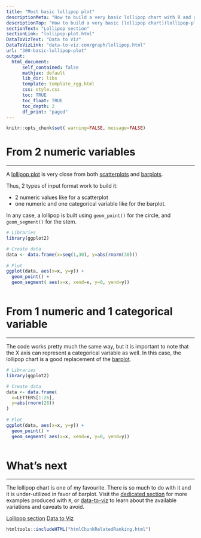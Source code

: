 ```yaml
---
title: "Most basic lollipop plot"
descriptionMeta: "How to build a very basic lollipop chart with R and ggplot2. Several examples illustrating how to deal with diverse input format."
descriptionTop: "How to build a very basic [lollipop chart](lollipop-plot.html) with `R` and [ggplot2](ggplot2-package.html). This post how to use `geom_point()` and `geom_segment()` based on different input formats."
sectionText: "Lollipop section"
sectionLink: "lollipop-plot.html"
DataToVizText: "Data to Viz"
DataToVizLink: "data-to-viz.com/graph/lollipop.html"
url: "300-basic-lollipop-plot"
output:
  html_document:
      self_contained: false    
      mathjax: default
      lib_dir: libs
      template: template_rgg.html
      css: style.css
      toc: TRUE
      toc_float: TRUE
      toc_depth: 2
      df_print: "paged"
---
```



```r
knitr::opts_chunk$set( warning=FALSE, message=FALSE)
```

<div class="container">




# From 2 numeric variables
***

<div class = "row">

<div class = "col-md-6  col-sm-12 align-self-center">

A [lollipop plot](lollipop-plot.html) is very close from both [scatterplots](scatterplot.html) and [barplots](barplot.html). 

Thus, 2 types of input format work to build it:

- 2 numeric values like for a scatterplot
- one numeric and one categorical variable like for the barplot.

In any case, a lollipop is built using `geom_point()` for the circle, and `geom_segment()` for the stem.

</div>


<div class = "col-md-6  col-sm-12">

```r
# Libraries
library(ggplot2)

# Create data
data <- data.frame(x=seq(1,30), y=abs(rnorm(30)))
 
# Plot
ggplot(data, aes(x=x, y=y)) +
  geom_point() + 
  geom_segment( aes(x=x, xend=x, y=0, yend=y))
```

</div>
</div>



```r
```











# From 1 numeric and 1 categorical variable
***

<div class = "row">

<div class = "col-md-6  col-sm-12 align-self-center">

The code works pretty much the same way, but it is important to note that the X axis can represent a categorical variable as well. In this case, the lollipop chart is a good replacement of the [barplot](barplot.html).

</div>


<div class = "col-md-6  col-sm-12">

```r
# Libraries
library(ggplot2)

# Create data
data <- data.frame(
  x=LETTERS[1:26], 
  y=abs(rnorm(26))
)
 
# Plot
ggplot(data, aes(x=x, y=y)) +
  geom_point() + 
  geom_segment( aes(x=x, xend=x, y=0, yend=y))
```

</div>
</div>



```r
```




# What's next
***

The lollipop chart is one of my favourite. There is so much to do with it and it is under-utilized in favor of barplot. Visit the [dedicated section](lollipop-plot.html) for more examples produced with `R`, or [data-to-viz](https://www.data-to-viz.com/graph/lollipop.html) to learn about the available variations and caveats to avoid.

<a class="btn btn-secondary" href="lollipop-plot.html">Lollipop section</a>
<a class="btn btn-secondary" href="https://www.data-to-viz.com/graph/lollipop.html">Data to Viz</a>


<!-- Close container -->
</div>




```r
htmltools::includeHTML("htmlChunkRelatedRanking.html")
```
